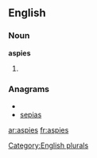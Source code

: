 
==English==

===Noun===
'''aspies'''

# {{plural of|[[aspie]]}}

===Anagrams===
* {{alphagram|aeipss}}
* [[sepias#English|sepias]]


[[Category:English plurals]]

[[ar:aspies]]
[[fr:aspies]]